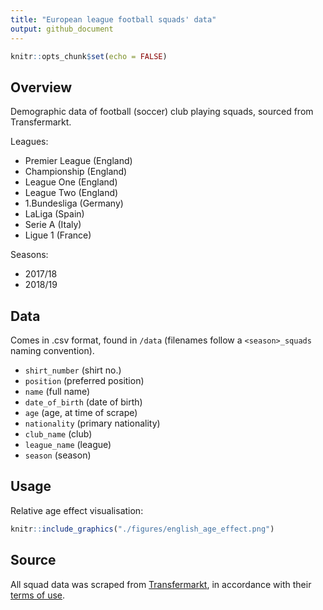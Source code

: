 ```yaml
---
title: "European league football squads' data"
output: github_document
---
```


```r
knitr::opts_chunk$set(echo = FALSE)
```

## Overview 

Demographic data of football (soccer) club playing squads, sourced from Transfermarkt.

Leagues:

- Premier League (England)
- Championship (England)
- League One (England)
- League Two (England)
- 1.Bundesliga (Germany)
- LaLiga (Spain)
- Serie A (Italy)
- Ligue 1 (France)

Seasons:

- 2017/18
- 2018/19

## Data

Comes in .csv format, found in `/data` (filenames follow a `<season>_squads` naming convention). 

- `shirt_number` (shirt no.)
- `position` (preferred position)
- `name` (full name)
- `date_of_birth` (date of birth)
- `age` (age, at time of scrape)
- `nationality` (primary nationality)
- `club_name` (club)
- `league_name` (league)
- `season` (season)

## Usage

Relative age effect visualisation:

```r
knitr::include_graphics("./figures/english_age_effect.png")
```

## Source

All squad data was scraped from [Transfermarkt](https://www.transfermarkt.co.uk/), in accordance with their [terms of use](https://www.transfermarkt.co.uk/intern/anb).
